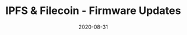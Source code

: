 ---
title: IPFS & Filecoin - Firmware Updates
category: Project
tag: IoT,Firmware,Over-the-Air,IPFS
status: publish
date: 2020-08-31
slug: Over-the-air firmware updates transmitted securely from IPFS to IoTeX devices
website:
twitter:
logo: /img/IPFS & Filecoin - Firmware Updates.png
featured_img: https://wp.gcap1.iotex.io/wp-content/uploads/2020/09/firmware-iot.png
telegram:
---